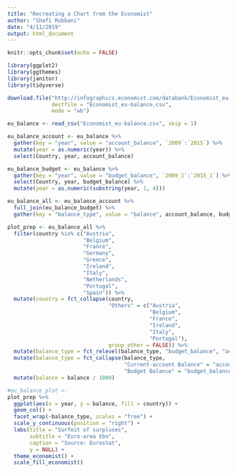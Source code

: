 ```yaml
---
title: "Recreating a Chart from the Economist"
author: "Shafi Rubbani"
date: "4/11/2019"
output: html_document
---
```


```r
knitr::opts_chunk$set(echo = FALSE)

library(ggplot2)
library(ggthemes)
library(janitor)
library(tidyverse)
```

```r
download.file("http://infographics.economist.com/databank/Economist_eu-balance.csv",
              destfile = "Economist_eu-balance.csv",
              mode = "wb")

eu_balance <- read_csv("Economist_eu-balance.csv", skip = 1) 

eu_balance_account <- eu_balance %>% 
  gather(key = "year", value = "account_balance", `2009`:`2015`) %>% 
  mutate(year = as.numeric(year)) %>% 
  select(Country, year, account_balance)

eu_balance_budget <- eu_balance %>% 
  gather(key = "year", value = "budget_balance", `2009_1`:`2015_1`) %>% 
  select(Country, year, budget_balance) %>% 
  mutate(year = as.numeric(substring(year, 1, 4)))

eu_balance_all <- eu_balance_account %>% 
  full_join(eu_balance_budget) %>% 
  gather(key = "balance_type", value = "balance", account_balance, budget_balance) %>%   clean_names()
```

```r
plot_prep <- eu_balance_all %>% 
  filter(country %in% c("Austria",
                        "Belgium",
                        "France",
                        "Germany",
                        "Greece",
                        "Ireland",
                        "Italy",
                        "Netherlands",
                        "Portugal",
                        "Spain")) %>%
  mutate(country = fct_collapse(country,
                                "Others" = c("Austria",
                                             "Belgium",
                                             "France",
                                             "Ireland",
                                             "Italy",
                                             "Portugal"),
                                group_other = FALSE)) %>%
  mutate(balance_type = fct_relevel(balance_type, "budget_balance", "account_balance")) %>% 
  mutate(balance_type = fct_collapse(balance_type,
                                     "Current-account Balance" = "account_balance",
                                     "Budget Balance" = "budget_balance")) %>% 
  mutate(balance = balance / 1000) 

#eu_balance_plot <- 
plot_prep %>% 
  ggplot(aes(x = year, y = balance, fill = country)) +
  geom_col() +
  facet_wrap(~balance_type, scales = "free") +
  scale_y_continuous(position = "right") +
  labs(title = "Surfeit of surpluses",
       subtitle = "Euro-area €bn",
       caption = "Source: Eurostat",
       y = NULL) +
  theme_economist() +
  scale_fill_economist()
```


